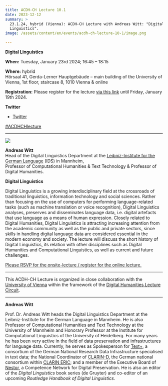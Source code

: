 ```yaml
---
title: ACDH-CH Lecture 10.1
date: 2023-12-12
summary: >
  23.1.24, hybrid (Vienna): ACDH-CH Lecture with Andreas Witt: "Digital
  Linguistics".
image: /assets/content/en/events/acdh-ch-lecture-10-1/image.png

---
```


**Digital Linguistics**

**When:** Tuesday, January 23rd 2024; 16:45 – 18:15

**Where:** hybrid\
Hörsaal 41, Gerda-Lerner Hauptgebäude – main building of the University of Vienna, 1st floor, staircase 8, 1010 Vienna & online

**Registration:** Please register for the lecture [via this link](https://www.oeaw.ac.at/acdh/events/registration/acdh-ch-lecture) until Friday, January 19th 2024.

**Twitter**

* [Twitter](https://twitter.com/AtClariah)

[#ACDHCHlecture](https://twitter.com/search?q=%23ACDHCHLecture\&src=typed_query)

***

![](/assets/content/en/events/acdh-ch-lecture-10-1/andreas-witt.jpg)

**Andreas Witt**\
Head of the Digital Linguistics Department at the [Leibniz-Institute for the German Language](https://www.ids-mannheim.de/digspra/personal/witt/) (IDS) in Mannheim,\
Professor of Computational Humanities & Text Technology & Professor of Digital Humanities.

**Digital Linguistics**

Digital Linguistics is a growing interdisciplinary field at the crossroads of traditional linguistics, information technology and social sciences. Rather than focusing on the use of computers for performing language-related tasks (such as machine translation or voice recognition), Digital Linguistics analyses, preserves and disseminates language data, i.e. digital artefacts that use language as a means of human expression. Closely related to Digital Humanities, Digital Linguistics is attracting increasing attention from the academic community as well as the public and private sectors, since skills in handling digital language data are considered essential in the modern economy and society. The lecture will discuss the short history of Digital Linguistics, its relation with other disciplines such as Digital Humanities and Computational Linguistics, as well as current and future challenges.

[Please RSVP for the onsite-lecture / register for the online lecture.](https://www.oeaw.ac.at/acdh/events/registration/acdh-ch-lecture)

***

This ACDH-CH Lecture is organized in close collaboration with the [University of Vienna](https://acdh.univie.ac.at/en/) within the framework of the [Digital Humanities Lecture Circuit](/events/digital-humanities-lecture-circuit-23-24/).

***

**Andreas Witt**

Prof. Dr. Andreas Witt heads the Digital Linguistics Department at the Leibniz-Institute for the German Language in Mannheim. He is also Professor of Computational Humanities and Text Technology at the University of Mannheim and Honorary Professor at the Institute for Computational Linguistics of the University of Heidelberg. For many years he has been very active in the field of data preservation and infrastructures for language data. Currently, he serves as Spokesperson for [Text+](https://text-plus.org/), a consortium of the German National Research Data Infrastructure specialised in text data; the National Coordinator of [CLARIN-D](https://www.clarin-d.net/de/), the German national consortium within [CLARIN ERIC](https://www.clarin.eu/); and a member of the Executive Board of [Nestor](https://www.langzeitarchivierung.de/Webs/nestor/DE/Home/home_node.html), a Competence Network for Digital Preservation. He is also an editor of the *Digital Linguistics* book series (de Gruyter) and co-editor of an upcoming *Routledge Handbook of Digital Linguistics*.
